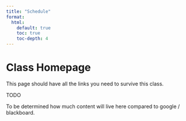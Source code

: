 ```yaml
---
title: "Schedule"
format:
  html:
    default: true
    toc: true
    toc-depth: 4
---
```


# Class Homepage

This page should have all the links you need to survive this class.

TODO

To be determined how much content will live here compared to google / blackboard.
